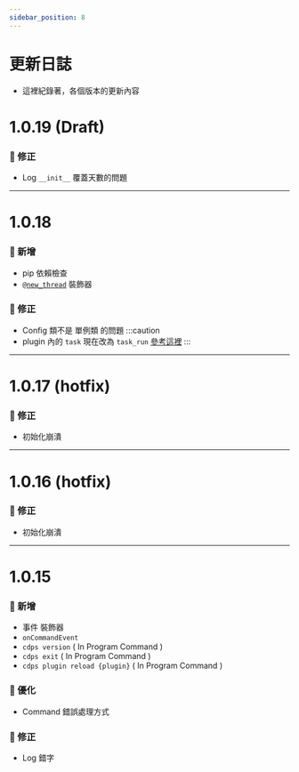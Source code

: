 ```yaml
---
sidebar_position: 8
---
```


# 更新日誌
- 這裡紀錄著，各個版本的更新內容

# 1.0.19 (Draft)
### 🐞 修正
- Log `__init__` 覆蓋天數的問題
---
# 1.0.18
### 🌟 新增
- pip 依賴檢查
- [`@new_thread`](../more/thread.mdx#new_thread) 裝飾器
### 🐞 修正
- Config 類不是 單例類 的問題
:::caution
- plugin 內的 `task` 現在改為 `task_run` [參考這裡](../more/thread.mdx#task_run)
:::
---
# 1.0.17 (hotfix)
### 🐞 修正
- 初始化崩潰
---
# 1.0.16 (hotfix)
### 🐞 修正
- 初始化崩潰
---
# 1.0.15
### 🌟 新增
- 事件 裝飾器
- `onCommandEvent`
- `cdps version` ( In Program Command )
- `cdps exit` ( In Program Command )
- `cdps plugin reload {plugin}` ( In Program Command )
### 🔌 優化
- Command 錯誤處理方式
### 🐞 修正
- Log 錯字